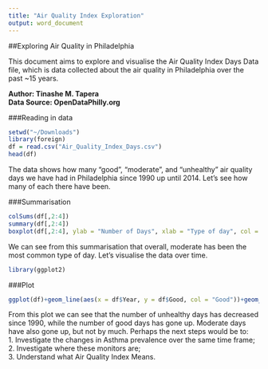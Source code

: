 ```yaml
---
title: "Air Quality Index Exploration"
output: word_document
---
```

##Exploring Air Quality in Philadelphia

This document aims to explore and visualise the Air Quality Index Days Data file, which is data collected about the air quality in Philadelphia over the past ~15 years.

**Author: Tinashe M. Tapera**  
**Data Source: OpenDataPhilly.org**

###Reading in data
```r
setwd("~/Downloads")
library(foreign)
df = read.csv("Air_Quality_Index_Days.csv")
head(df)
```

The data shows how many "good", "moderate", and "unhealthy" air quality days we have had in Philadelphia since 1990 up until 2014. Let's see how many of each there have been.

###Summarisation
```r
colSums(df[,2:4])
summary(df[,2:4])
boxplot(df[,2:4], ylab = "Number of Days", xlab = "Type of day", col = c("green", "yellow", "red"))
```

We can see from this summarisation that overall, moderate has been the most common type of day. Let's visualise the data over time.

```r
library(ggplot2)
```
###Plot
```r
ggplot(df)+geom_line(aes(x = df$Year, y = df$Good, col = "Good"))+geom_line(aes(x = df$Year, y = df$Moderate, col = "Moderate"))+geom_line(aes(x = df$Year, y = df$Unhealthy, col = "Unhealthy"))+labs(x = "Year", y = "Number of Days", title="Air Quality Index from 1990 - 2014")
```
    
From this plot we can see that the number of unhealthy days has decreased since 1990, while the number of good days has gone up. Moderate days have also gone up, but not by much. Perhaps the next steps would be to:  
1. Investigate the changes in Asthma prevalence over the same time frame;  
2. Investigate where these monitors are;  
3. Understand what Air Quality Index Means.  